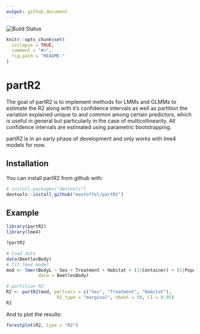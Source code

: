 ```yaml
---
output: github_document
---
```


![Build Status](https://travis-ci.org/mastoffel/partR2.svg?branch=master)
<!-- README.md is generated from README.Rmd. Please edit that file -->

```r
knitr::opts_chunk$set(
  collapse = TRUE,
  comment = "#>",
  fig.path = "README-"
)
```

# partR2

The goal of partR2 is to implement methods for LMMs and GLMMs to estimate the R2
along with it's confidence intervals as well as partition the variation explained unique to and common
among certain predictors, which is useful in general but particularly
in the case of multicollinearity. All confidence intervals are estimated using
parametric bootstrapping. 

partR2 is in an early phase of development and only works with lme4 models
for now.

## Installation

You can install partR2 from github with:

```r
# install.packages("devtools")
devtools::install_github("mastoffel/partR2")
```

## Example

```r
library(partR2)
library(lme4)

?partR2

# load data
data(BeetlesBody)
# fit lme4 model
mod <- lmer(BodyL ~ Sex + Treatment + Habitat + (1|Container) + (1|Population),
            data = BeetlesBody)

# partition R2
R2 <- partR2(mod, partvars = c("Sex", "Treatment", "Habitat"), 
                   R2_type = "marginal", nboot = 50, CI = 0.95)
R2
```

And to plot the results:
```r
forestplot(R2, type = "R2")
```

